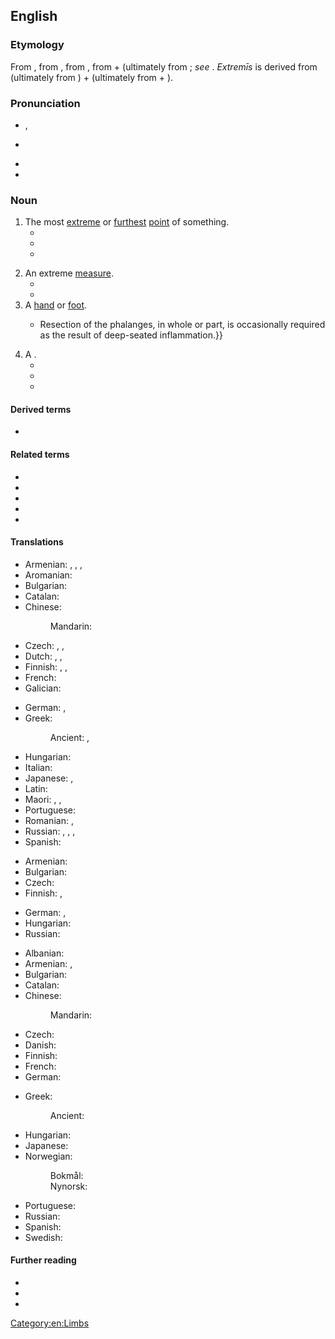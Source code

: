 ==English==
{{was wotd|2017|October|8}}

===Etymology===
{{multiple images
|direction=vertical
|image1=Outstretched man's arm - 20170514.jpg
|image2=Foot-inside.jpg
|footer=Arms ''(top)'' and feet are types of extremities ''(sense 3)''
}}

From {{inh|en|enm|extremite}}, from {{der|en|fro|extremité}}, from {{der|en|la|extrēmitās||extremity; [[border#Noun|border]], [[perimeter]]; [[ending#Noun|ending]]}}, from {{m|la|extremīs||[[furthest]], [[extreme]]}} + {{m|la|-itās}} (ultimately from {{der|en|ine-pro|*-teh₂ts||''suffix forming nouns indicating a state of being''}}; ''see'' {{m|en|extreme}}. ''Extremīs'' is derived from {{m|la|exter||external, outward}} (ultimately from {{der|en|ine-pro|*h₁eǵʰs||out}}) + {{m|la|-issimus||''suffix indicating a {{glossary|superlative}}''}} (ultimately from {{der|en|ine-pro|*-is-||''suffix indicating a {{glossary|comparative}}''}} + {{m|ine-pro|*-(t)m̥mo-||''suffix indicating the {{glossary|absolutive case}}''}}).

===Pronunciation===
* {{a|RP}} {{enPR|ĭkstrĕ'mĭtē}}, {{IPA|en|/ɪkˈstɹɛmɪti/|/ɛk-/}}
* {{a|GA}} {{IPA|en|/ɪkˈstɹɛməti/|/-ɾi/}}
* {{audio|en|en-au-extremity.ogg|Audio (AU)}}
* {{hyphenation|en|ex|tre|mi|ty}}

===Noun===
{{en-noun|~|+|s|pl3qual=obsolete}}

# The most [[extreme]] or [[furthest]] [[point#Noun|point]] of something. {{defdate|from ''c.'' 1400}}
#* {{RQ:Whetstone Rocke of Regard|part=1|pages=55–56|pageref=56|passage=[B]eſtowe your love on him, who, were it not to do you ſervice, would through the '''extremitie''' of love rather wiſh to die then live.}}
#* {{quote-book|en|author=J[ohn] Robertson|authorlink=John Robertson (mathematician)|author2=William Wales|authorlink2=William Wales (astronomer)|chapter=Section II. Of Terrestrial Astronomy.|section=book V (Of Astronomy), paragraph 52|title=The Elements of Navigation; Containing the Theory and Practice. With the Necessary Tables, and Compendiums for Finding the Latitude and Longitude at Sea. To which is Added, a Treatise of Marine Fortification. Composed for the Use of the Royal Mathematical School at Christ’s Hospital, the Royal Academy at Portsmouth, and the Gentlemen of the Navy. In Two Volumes|edition=4th|location=London|publisher=Printed for [[w:John Nourse|J[ohn] Nourse]], bookseller to His Majesty|year=1780|page=206|pageurl=https://books.google.com/books?id=gBikAAAAMAAJ&pg=PA206|oclc=745262623|passage=Any ſphere revolving as on an axis, muſt have two points on its ſurface at the '''extremities''' of its axis, that do not revolve at all; theſe points, with reſpect to the Earth, are called its ''poles''.}}
#* {{RQ:Dickens Christmas Carol|chapter=Stave I. Marley’s Ghost.|page=10|passage=Scrooge said that he would see him—yes, indeed he did. He went the whole length of the expression, and said that he would see him in that '''extremity''' [''i.e.'', hell] first.}}
#: {{syn|en|tip}}
# An extreme [[measure#Noun|measure]].
#* {{quote-book|en|author=[Thomas Goodwin the younger]|title=The History of the Reign of [[w:Henry V of England|Henry the Fifth]], King of England, &c. In Nine Books|location=London|publisher=Printed by J. D. for S. and J. Sprint, J. Robinson, J. Taylor, Andr[ew] Bell, T. Ballard, and B. Lintott|year=1704|section=book V|page=191|pageurl=https://books.google.com/books?id=oghjAAAAMAAJ&pg=PA191|oclc=734084842|passage=The Fort on the Mount St. ''Catherine'' after a Month's Siege was reduc'd to ſuch '''Extremitys''', that they who defended it were forc'd to treat about a Surrender: and ''Aug.'' 29. 'twas agreed between the ''Engliſh'' Commiſſioners, ''Edward'' Earl of ''Mortaigne'', [[w:Thomas Montagu, 4th Earl of Salisbury|''Thomas'' Earl of ''Salisbury'']], and [[w:Henry FitzHugh, 3rd Baron FitzHugh|''Fitz-Hugh'']], and the ''French'' Commiſſioners, the Sieur ''Nobles'' Lieutenant of ''Guy de Bouteil'', which the Sieurs ''De Buſſon'' and ''de Graville'', in the Name of the Gariſon, that they would deliver up the Abby and Fortreſs of St. ''Catherine'' on the Thurſday following, on condition of having only their Lives ſpar'd.}}
#* {{RQ:Swift Gulliver's Travels|part=III|chapter=A Phænomenon Solved by Modern Philosophy and Astronomy. The Laputians Great Improvements in the Latter. The King’s Method of Suppressing Insurrections.|page=45|format=full|passage=But if they ſtill continue obſtinate, or offer to raiſe Inſurrections, he proceeds to the laſt Remedy, by letting the Iſland drop directly upon their Heads, which makes a universal Deſtruction both of Houſes and Men. However, this is an '''Extremity''' to which the Prince is ſeldom driven, neither indeed is he willing to put it in execution, nor dare his Miniſters adviſe him to an Action, which, as it would render them odious to the People, ſo it would be a great damage to their own Eſtates, which lie all below, for the Iſland is the King's [[demesne|Demeſn]].}}
# A [[hand#Noun|hand]] or [[foot#Noun|foot]]. {{defdate|from early 15th c.}}
#: {{ux|en|[[w:Guillain–Barré syndrome|Guillain–Barré syndrome]] causes one to not be able to move one’s '''extremities'''.}}
#* {{quote-book|en|author=Stephen Smith|authorlink=Stephen Smith (surgeon)|chapter=On Resections|title=Hand-book of Surgical Operations|edition=3rd|location=New York, N.Y.|publisher=Baillière Brothers, 440 [[w:Broadway (Manhattan)|Broadway]]|year=1862|page=179|pageurl=https://archive.org/stream/101561617.nlm.nih.gov/101561617#page/n180/mode/1up/|oclc=46871686|passage=Resection is preferable to amputation in the greater number of lesions of the upper '''extremities''', as the principal function is that of mobility.—''Sedillot.'' {{...}} Resection of the phalanges, in whole or part, is occasionally required as the result of deep-seated inflammation.}}
# A {{l|en|limb||major [[appendage]] of a [[human#Noun|human]] or [[animal]] such as an [[arm#Noun|arm]], [[leg#Noun|leg]], or [[wing#Noun|wing]]}}. {{defdate|from early 15th c.}}
#* {{quote-book|en|author=D[avid] Hayes Agnew|authorlink=David Hayes Agnew|chapter=Wounds of the Extremities|title=The Principles and Practice of Surgery, being a Treatise on Surgical Diseases and Injuries|location=Philadelphia, Pa.; London|publisher={{w|J. B. Lippincott & Co.}}|year=1878|volume=I|page=381|pageurl=https://books.google.com/books?id=uk0KAwAAQBAJ&pg=PA381|oclc=427343210|passage=The danger of wounds of the '''extremities''' consists in the injury done to the blood-vessels, nerves, articulations, and bones.}}
#* {{quote-book|en|author=A. P. Hill|chapter=Medical Receipts|title=Mrs. Hill’s New Cook-book; or, Housekeeping Made Easy. A Practical System for Private Families, in Town and Country Especially Adapted to the Southern States. With Directions for Carving and Arranging the Table for Dinners, Parties, etc. Together with Many Medical and Miscellaneous Receipts Extremely Useful in Families|edition=new and enlarged|location=New York, N.Y.|publisher=G. W. Dilingham Co., publishers|year=1898|section=paragraph 986|page=376|pageurl=https://archive.org/stream/mrshillsnewcookb00hill#page/376/mode/1up/|oclc=32046024|passage=''Congestive Chills.''—Give from ten to fifteen drops of spirits of turpentine in a wineglass of toddy. Make a liniment of equal parts of turpentine and camphor. With this rub the spine, chest and '''extremities''' well; but not enough to blister. Rub the '''extremities''' until reaction takes place. A cloth saturated with the mixture should be applied to the chest.}}
#* {{quote-book|en|author=Devin Brown|chapter=Sleep Apnea in the Acute Stroke Setting|editor=Ronald D. Chervin|title=Common Pitfalls in Sleep Medicine: Case-based Learning|location=Cambridge; New York, N.Y.|publisher={{w|Cambridge University Press}}|year=2014|page=267|pageurl=https://books.google.com/books?id=VF72AgAAQBAJ&pg=PA267|column=1|isbn=978-1-107-61153-5|passage=On motor examination, she had normal bulk and tone throughout the upper and lower '''extremities'''. Her upper '''extremity''' strength appeared symmetric bilaterally and no drift in the left upper '''extremity''' was found. In the lower '''extremities''', she had full strength in the right leg. In the left leg, there was some subtle weakness of left hip flexion, with 5/5 strength distally.}}
#: {{syn|en|appendage|limb}}

====Derived terms====
* {{l|en|extremital}}

====Related terms====
* {{l|en|extreme}}
* {{l|en|extremely}}
* {{l|en|extremeness}}
* {{l|en|extremism}}
* {{l|en|extremist}}

====Translations====
{{trans-top|furthest point}}
* Armenian: {{t+|hy|ծայր}}, {{t+|hy|եզր}}, {{t+|hy|վերջ}}, {{t+|hy|վերջավորություն}}
* Aromanian: {{t|rup|capit}}
* Bulgarian: {{t+|bg|край|m|sc=Cyrl}}
* Catalan: {{t+|ca|extremitat|f}}
* Chinese:
*: Mandarin: {{t+|cmn|末端|tr=mòduān|sc=Hani}}
* Czech: {{t+|cs|kraj|m}}, {{t+|cs|konec|m}}, {{t+|cs|okraj|m}}
* Dutch: {{t+|nl|uiterste|n}}, {{t+|nl|extremiteit|f}}, {{t+|nl|uiteinde|n}}
* Finnish: {{t+|fi|ääripää}}, {{t|fi|ääriraja}}, {{t+|fi|ääri}}
* French: {{t+|fr|extrémité|f}}
* Galician: {{t+|gl|extremidade|f}}
{{trans-mid}}
* German: {{t+|de|Extremität|f}}, {{t|de|äußerstes Ende|n}}
* Greek:
*: Ancient: {{t|grc|ἄκρον|n}}, {{t|grc|τελευτή|f}}
* Hungarian: {{t+|hu|véglet}}
* Italian: {{t+|it|estremità|f}}
* Japanese: {{t|ja|果て|tr=はて, hate}}, {{t+|ja|末端|tr=まったん, mattan}}
* Latin: {{t|la|extremitās|f}}
* Maori: {{t|mi|more}}, {{t|mi|tōpito}}, {{t|mi|pito}}
* Portuguese: {{t+|pt|extremidade|f}}
* Romanian: {{t+|ro|capăt}}, {{t+|ro|extremitate}}
* Russian: {{t+|ru|край|m}}, {{t+|ru|оконе́чность|f}}, {{t+|ru|коне́ц|m}}, {{t+|ru|ко́нчик|m}}
* Spanish: {{t+|es|extremidad|f}}
{{trans-bottom}}

{{trans-top|extreme measure}}
* Armenian: {{t+|hy|ծայրահեղություն}}
* Bulgarian: {{t+|bg|крайност|f|sc=Cyrl}}
* Czech: {{t|cs|krajnost|f}}
* Finnish: {{t+|fi|äärimmäisyys}}, {{t|fi|äärimitta}}
{{trans-mid}}
* German: {{t|de|Äußerste|n}}, {{t|de|Extremste|n}}
* Hungarian: {{t+|hu|szélsőség}}
* Russian: {{t+|ru|кра́йность|f}}
{{trans-bottom}}

{{trans-top|hand or foot}}
* Albanian: {{t+|sq|gjymtyrë|f}}
* Armenian: {{t+|hy|վերջավորություն}}, {{t+|hy|վերջույթ}}
* Bulgarian: {{t|bg|крайник|m|sc=Cyrl}}
* Catalan: {{t+|ca|extremitat|f}}
* Chinese:
*: Mandarin: {{t+|cmn|四肢|tr=sìzhī|sc=Hani}} {{qualifier|the four limbs of the body}}
* Czech: {{t+|cs|končetina|f}}
* Danish: {{t|da|ekstremitet|c}}
* Finnish: {{t+|fi|raaja}}
* French: {{t+|fr|extrémité|f}}
* German: {{t+|de|Extremität|f}}
{{trans-mid}}
* Greek:
*: Ancient: {{t|grc|ἄκρον|n}}
* Hungarian: {{t+|hu|végtag}}
* Japanese: {{t+|ja|四肢|tr=しし, shishi|sc=Jpan}} {{qualifier|the four limbs of the body}}
* Norwegian:
*: Bokmål: {{t|nb|ekstremitet|m}}
*: Nynorsk: {{t|nn|ekstremitet|m}}
* Portuguese: {{t+|pt|extremidade|f}}
* Russian: {{t+|ru|коне́чность|f}}
* Spanish: {{t+|es|extremidad|f}}
* Swedish: {{t+|sv|extremitet|c}}
{{trans-bottom}}

{{trans-see|limb}}

====Further reading====
* {{pedia|extremities}}
* {{R:Century 1911}}
* {{R:Webster 1913}}

[[Category:en:Limbs]]